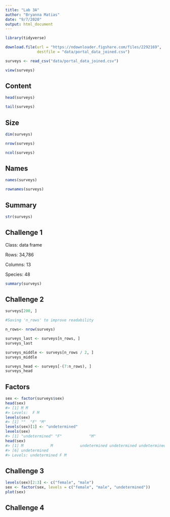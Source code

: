 ```yaml
---
title: "Lab 3A"
author: "Bryanna Matias"
date: "9/7/2020"
output: html_document
---
```

```r
library(tidyverse)
```

```r
download.file(url = "https://ndownloader.figshare.com/files/2292169",
              destfile = "data/portal_data_joined.csv")
```

```r
surveys <- read_csv("data/portal_data_joined.csv")
```

```r
view(surveys)
```

## Content

```r
head(surveys)
```

```r
tail(surveys)
```
## Size

```r
dim(surveys)
```

```r
nrow(surveys)
```

```r
ncol(surveys)
```

## Names

```r
names(surveys)
```

```r
rownames(surveys)
```

## Summary

```r
str(surveys)
```

## Challenge 1

Class: data frame

Rows: 34,786

Columns: 13

Species: 48

```r
summary(surveys)
```

## Challenge 2

```r
surveys[200, ]
```


```r
#Saving 'n_rows' to improve readability

n_rows<- nrow(surveys)
```


```r
surveys_last <- surveys[n_rows, ]
surveys_last
```

```r
surveys_middle <- surveys[n_rows / 2, ]
surveys_middle
```

```r
surveys_head <- surveys[-(7:n_rows), ]
surveys_head
```

## Factors

```r
sex <- factor(surveys$sex)
head(sex)
#> [1] M M        
#> Levels:  F M
levels(sex)
#> [1] ""  "F" "M"
levels(sex)[1] <- "undetermined"
levels(sex)
#> [1] "undetermined" "F"            "M"
head(sex)
#> [1] M            M            undetermined undetermined undetermined
#> [6] undetermined
#> Levels: undetermined F M
```

## Challenge 3

```r
levels(sex)[2:3] <- c("female", "male")
sex <- factor(sex, levels = c("female", "male", "undetermined"))
plot(sex)
```

## Challenge 4














